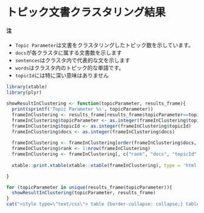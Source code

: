 
# トピック文書クラスタリング結果

#### 注

* `Topic Parameter`は文書をクラスタリングしたトピック数を示しています。
* `docs`が各クラスタに属する文書数を示します
* `sentences`はクラスタ内で代表的な文を示します
* `words`はクラスタ内のトピック的な単語です。
* `topicId`には特に深い意味はありません


```r
library(xtable)
library(plyr)
```


```r
showResultInClustering <- function(topicParameter, results_frame){
  print(sprintf('Topic Parameter %s', topicParameter))
  frameInClustering <- results_frame[results_frame$topicParameter==topicParameter, ]
  frameInClustering$topicParameter <- as.integer(frameInClustering$topicParameter)
  frameInClustering$topicId <- as.integer(frameInClustering$topicId)
  frameInClustering$docs <- as.integer(frameInClustering$docs)
  
  frameInClustering <- frameInClustering[order(frameInClustering$docs, decreasing = T), ]
  frameInClustering$rank <- 1:nrow(frameInClustering)
  frameInClustering <- frameInClustering[, c("rank", "docs", "topicId", "sentences", "words")]
  
  xtable::print.xtable(xtable::xtable(frameInClustering), type = 'html', include.rownames = F)

}
```

```r
for (topicParameter in unique(results_frame$topicParameter)){
  showResultInClustering(topicParameter, results_frame)
}
cat("<style type=\"text/css\"> table {border-collapse: collapse;} table,td,th{ border:solid 1px; } td{text-align:right} th{text-align:center} </style>\n")
```
